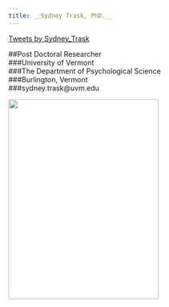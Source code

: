 ```yaml
---
title: __Sydney Trask, PhD.__
---
```

<a class="twitter-timeline" data-width="400" data-height="500" href="https://twitter.com/Sydney_Trask">Tweets by Sydney_Trask</a> <script async src="//platform.twitter.com/widgets.js" charset="utf-8"></script>

##Post Doctoral Researcher  
###University of Vermont  
###The Department of Psychological Science  
###Burlington, Vermont  
###sydney.trask@uvm.edu


<img src="photos/profile.jpg" style="float:left" height="400px" width="300px" />

